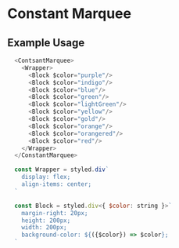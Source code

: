 
<Meta of={Stories} />

# Constant Marquee

## Example Usage

```js
  <ContsantMarquee>
    <Wrapper>
      <Block $color="purple"/>
      <Block $color="indigo"/>
      <Block $color="blue"/>
      <Block $color="green"/>
      <Block $color="lightGreen"/>
      <Block $color="yellow"/>
      <Block $color="gold"/>
      <Block $color="orange"/>
      <Block $color="orangered"/>
      <Block $color="red"/>
    </Wrapper>
  </ConstantMarquee>

  const Wrapper = styled.div`
    display: flex;
    align-items: center;
  `

  const Block = styled.div<{ $color: string }>`
    margin-right: 20px;
    height: 200px;
    width: 200px;
    background-color: ${({$color}) => $color};
  `
```

<Canvas/>
<ArgTypes/>